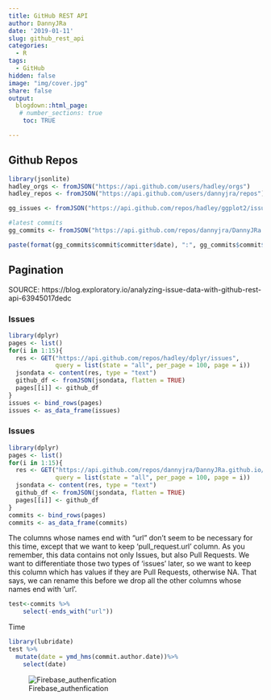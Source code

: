 ```yaml
---
title: GitHub REST API
author: DannyJRa
date: '2019-01-11'
slug: github_rest_api
categories:
  - R
tags:
  - GitHub
hidden: false
image: "img/cover.jpg"
share: false
output:
  blogdown::html_page:
   # number_sections: true
    toc: TRUE

---
```




## Github Repos




```r
library(jsonlite)
hadley_orgs <- fromJSON("https://api.github.com/users/hadley/orgs")
hadley_repos <- fromJSON("https://api.github.com/users/dannyjra/repos")

gg_issues <- fromJSON("https://api.github.com/repos/hadley/ggplot2/issues")

#latest commits
gg_commits <- fromJSON("https://api.github.com/repos/dannyjra/DannyJRa.github.io/commits")

paste(format(gg_commits$commit$committer$date), ":", gg_commits$commit$message)

```

## Pagination

SOURCE: https://blog.exploratory.io/analyzing-issue-data-with-github-rest-api-63945017dedc

### Issues
```r
library(dplyr)
pages <- list()
for(i in 1:15){
  res <- GET("https://api.github.com/repos/hadley/dplyr/issues", 
             query = list(state = "all", per_page = 100, page = i))
  jsondata <- content(res, type = "text")
  github_df <- fromJSON(jsondata, flatten = TRUE)
  pages[[i]] <- github_df
}
issues <- bind_rows(pages)
issues <- as_data_frame(issues)
```

### Issues
```r
library(dplyr)
pages <- list()
for(i in 1:15){
  res <- GET("https://api.github.com/repos/dannyjra/DannyJRa.github.io/commits", 
             query = list(state = "all", per_page = 100, page = i))
  jsondata <- content(res, type = "text")
  github_df <- fromJSON(jsondata, flatten = TRUE)
  pages[[i]] <- github_df
}
commits <- bind_rows(pages)
commits <- as_data_frame(commits)
```

The columns whose names end with “url” don’t seem to be necessary for this time, except that we want to keep ‘pull_request.url’ column. As you remember, this data contains not only Issues, but also Pull Requests. We want to differentiate those two types of ‘issues’ later, so we want to keep this column which has values if they are Pull Requests, otherwise NA. That says, we can rename this before we drop all the other columns whose names end with ‘url’.

```r
test<-commits %>% 
    select(-ends_with("url"))
```

Time

```r
library(lubridate)
test %>%
  mutate(date = ymd_hms(commit.author.date))%>%
    select(date)

```

![Firebase_authenfication](64_1_github_REST/blog_title.png)
